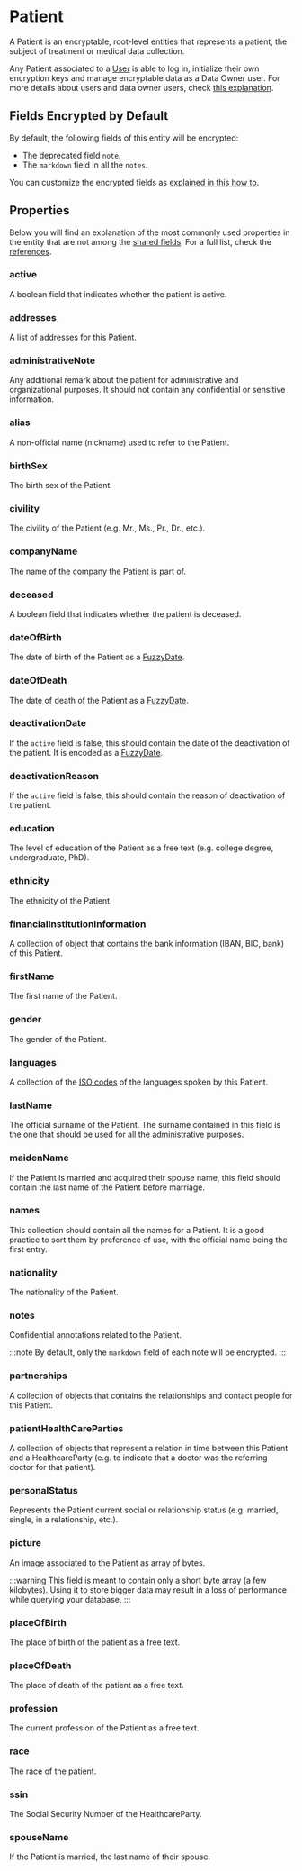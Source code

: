# Patient

A Patient is an encryptable, root-level entities that represents a patient, the subject of treatment or medical data
collection.

Any Patient associated to a [User](/nsdk/explanations/data-model/user) is able to log in, initialize their own
encryption keys and manage encryptable data as a Data Owner user. For more details about users and data owner users,
check [this explanation](/nsdk/explanations/data-owners-and-access-control).

## Fields Encrypted by Default
By default, the following fields of this entity will be encrypted:
- The deprecated field `note`.
- The `markdown` field in all the `notes`.

You can customize the encrypted fields as [explained in this how to](/nsdk/how-to/initialize-the-sdk/configure-what-to-encrypt).

## Properties

Below you will find an explanation of the most commonly used properties in the entity that are not among the
[shared fields](/nsdk/explanations/data-model/#shared-fields). For a full list, check the [references](TODO).

### active
A boolean field that indicates whether the patient is active.

### addresses
A list of addresses for this Patient.

### administrativeNote
Any additional remark about the patient for administrative and organizational purposes. It should not contain any 
confidential or sensitive information.

### alias
A non-official name (nickname) used to refer to the Patient.

### birthSex
The birth sex of the Patient.

### civility
The civility of the Patient (e.g. Mr., Ms., Pr., Dr., etc.).

### companyName
The name of the company the Patient is part of.

### deceased
A boolean field that indicates whether the patient is deceased.

### dateOfBirth
The date of birth of the Patient as a [FuzzyDate](/nsdk/explanations/data-model/#fuzzydate).

### dateOfDeath
The date of death of the Patient as a [FuzzyDate](/nsdk/explanations/data-model/#fuzzydate).

### deactivationDate
If the `active` field is false, this should contain the date of the deactivation of the patient.
It is encoded as a [FuzzyDate](/nsdk/explanations/data-model/#fuzzydate).

### deactivationReason
If the `active` field is false, this should contain the reason of deactivation of the patient.

### education
The level of education of the Patient as a free text (e.g. college degree, undergraduate, PhD).

### ethnicity
The ethnicity of the Patient.

### financialInstitutionInformation
A collection of object that contains the bank information (IBAN, BIC, bank) of this Patient.

### firstName
The first name of the Patient.

### gender
The gender of the Patient.

### languages
A collection of the [ISO codes](https://www.loc.gov/standards/iso639-2/ISO-639-2_8859-1.txt) of the languages spoken by
this Patient.

### lastName
The official surname of the Patient. The surname contained in this field is the one that should be used for all the 
administrative purposes.

### maidenName
If the Patient is married and acquired their spouse name, this field should contain the last name of the Patient 
before marriage.

### names
This collection should contain all the names for a Patient. It is a good practice to sort them by preference of use, 
with the official name being the first entry.

### nationality
The nationality of the Patient.

### notes
Confidential annotations related to the Patient.

:::note
By default, only the `markdown` field of each note will be encrypted.
:::

### partnerships
A collection of objects that contains the relationships and contact people for this Patient.

### patientHealthCareParties
A collection of objects that represent a relation in time between this Patient and a HealthcareParty (e.g. to indicate
that a doctor was the referring doctor for that patient).

### personalStatus
Represents the Patient current social or relationship status (e.g. married, single, in a relationship, etc.).

### picture
An image associated to the Patient as array of bytes.

:::warning
This field is meant to contain only a short byte array (a few kilobytes). Using it to store bigger data may result in
a loss of performance while querying your database.
:::

### placeOfBirth
The place of birth of the patient as a free text.

### placeOfDeath
The place of death of the patient as a free text.

### profession
The current profession of the Patient as a free text.

### race
The race of the patient.

### ssin
The Social Security Number of the HealthcareParty.

### spouseName
If the Patient is married, the last name of their spouse.